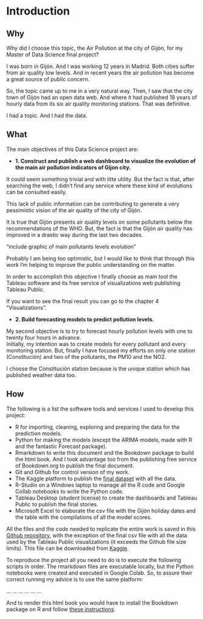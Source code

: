 # Introduction {#intro}


## Why

Why did I choose this topic, the Air Pollution at the city of Gijón, for my Master of Data Science final project? 

I was born in Gijón. And I was working 12 years in Madrid. Both cities suffer from air quality low levels. And in recent years the air pollution has become a great source of public concern. 

So, the topic came up to me in a very natural way. Then, I saw that the city town of Gijón had an open data web. And where it had published 18 years of hourly data from its six air quality monitoring stations. That  was definitive. 
 
I had a topic. And I had the data.

## What

The main objectives of this Data Science project are:  
  
 * __1. Construct and publish a web dashboard to visualize the evolution of the main air pollution indicators of Gijon city.__   
  
It could seem something trivial and with litte utility. But the fact is that, after searching the web, I didn't find any service where these kind of evolutions can be consulted easily. 
  
This lack of public information can be contributing to generate a very pessimistic vision of the air quality of the city of Gijón. 

It is true that Gijón presents air quality levels on some pollutants below the recommendations of the WHO. But, the fact is that the Gijón air quality has improved in a drastic way during the last two decades.

"include graphic of main pollutants levels evolution"

Probably I am being too optimistic, but I would like to think that through this work I'm helping to improve the public understanding on the matter.  

In order to accomplish this objective I finally choose as main tool the Tableau software and its free service of visualizations web publishing Tableau Public.

If you want to see the final result you can go to the chapter 4 "Visualizations". 

 
 * __2. Build forecasting models to predict pollution levels.__
 
 My second objective is to try to forecast hourly pollution levels with one to twenty four hours in advance.   
 Initially, my intention was to create models for every pollutant and every monitoring station. But, finally I have focused my efforts on only one station (Constitución) and two of the pollutants, the PM10 and the NO2. 

I choose the Constitución station because is the unique station which has published weather data too.   


## How

The following is a list the software tools and services I used to develop this project:

* R for importing, cleaning, exploring and preparing the data for the prediction models.  
* Python for making the models (except the ARIMA models, made with R and the fantastic Forecast package).  
* Rmarkdown to write this document and the Bookdown package to build the html book. And I took advantage too from the publishing free service of Bookdown.org  to publish the final document.  
* Git and Github for control version of my work.   
* The Kaggle platform to publish the [final dataset](https://www.kaggle.com/goseri/air-quality-data-gijn-city-2000-2017) with all the data.   
* R-Studio on a Windows laptop to manage all the R code and Google Collab notebooks to write the Python code.   
* Tableau Desktop (student license) to create the dashboards and Tableau Public to publish the final stories.
* Microsoft Excel to elaborate the csv file with the Gijón holiday dates and the table with the compilations of all the model scores.

All the files and the code needed to replicate the entire work is saved in this [Github repository](https://github.com/sergioberdiales/TFM_KSchool_Gijon_Air_Pollution), with the exception of the final csv file with all the data used by the Tableau Public visualizations (it exceeds the Github file size limits). This file can be downloaded from [Kaggle](https://www.kaggle.com/goseri/air-quality-data-gijn-city-2000-2017).

To reproduce the project all you need to do is to execute the following scripts in order. The rmarkdown files are executable locally, but the Python notebooks were created and executed in Google Colab. So, to assure their correct running my advice is to use the same platform:

...
...
...
...
...
...

And to render this html book you would have to install the Bookdown package on R and follow [these instructions](https://bookdown.org/yihui/bookdown/usage.html). 

